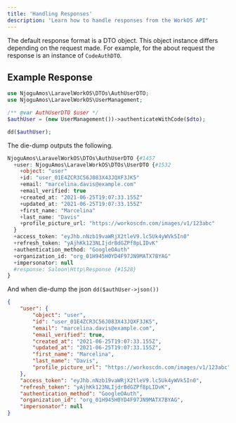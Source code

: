 ```yaml
---
title: 'Handling Responses'
description: 'Learn how to handle responses from the WorkOS API'
---
```


The default response format is a DTO object. This object instance differs depending on the request made. For example, for the about request the response is an instance of `CodeAuthDTO`.

## Example Response


```php
use NjoguAmos\LaravelWorkOS\DTOs\AuthUserDTO;
use NjoguAmos\LaravelWorkOS\UserManagement;

/** @var AuthUserDTO $user */
$authUser = (new UserManagement())->authenticateWithCode($dto);

dd($authUser);
```
The die-dump outputs the following.

```php
NjoguAmos\LaravelWorkOS\DTOs\AuthUserDTO {#1457
  +user: NjoguAmos\LaravelWorkOS\DTOs\UserDTO {#1532
    +object: "user"
    +id: "user_01E4ZCR3C56J083X43JQXF3JK5"
    +email: "marcelina.davis@example.com"
    +email_verified: true
    +created_at: "2021-06-25T19:07:33.155Z"
    +updated_at: "2021-06-25T19:07:33.155Z"
    +first_name: "Marcelina"
    +last_name: "Davis"
    +profile_picture_url: "https://workoscdn.com/images/v1/123abc"
  }
  +access_token: "eyJhb.nNzb19vaWRjX2tleV9.lc5Uk4yWVk5In0"
  +refresh_token: "yAjhKk123NLIjdrBdGZPf8pLIDvK"
  +authentication_method: "GoogleOAuth"
  +organization_id: "org_01H945H0YD4F97JN9MATX7BYAG"
  +impersonator: null
  #response: Saloon\Http\Response {#1528}
}
```

And when die-dump the json `dd($authUser->json())`

```json
{
    "user": {
        "object": "user",
        "id": "user_01E4ZCR3C56J083X43JQXF3JK5",
        "email": "marcelina.davis@example.com",
        "email_verified": true,
        "created_at": "2021-06-25T19:07:33.155Z",
        "updated_at": "2021-06-25T19:07:33.155Z",
        "first_name": "Marcelina",
        "last_name": "Davis",
        "profile_picture_url": "https://workoscdn.com/images/v1/123abc"
    },
    "access_token": "eyJhb.nNzb19vaWRjX2tleV9.lc5Uk4yWVk5In0",
    "refresh_token": "yAjhKk123NLIjdrBdGZPf8pLIDvK",
    "authentication_method": "GoogleOAuth",
    "organization_id": "org_01H945H0YD4F97JN9MATX7BYAG",
    "impersonator": null
}
```


